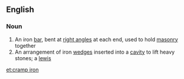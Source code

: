 ==English==

===Noun===
{{en-noun|sg=[[cramp]] [[iron]]}}

# An iron [[bar]], bent at [[right angle]]s at each end, used to hold [[masonry]] together
# An arrangement of iron [[wedge]]s inserted into a [[cavity]] to lift heavy stones; a [[lewis]]

[[et:cramp iron]]